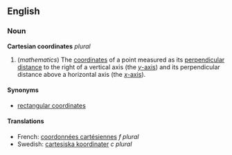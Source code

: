 ==English==
===Noun===
'''Cartesian coordinates''' ''plural''

#(''mathematics'') The [[coordinate]]s of a point measured as its [[perpendicular distance]] to the right of a vertical axis (the [[y-axis|''y''-axis]]) and its perpendicular distance above a horizontal axis (the [[x-axis|''x''-axis]]).

====Synonyms====
*[[rectangular coordinates]]

====Translations====
*French: [[coordonnées cartésiennes]] ''f plural''
*Swedish: [[cartesiska koordinater]] ''c plural''